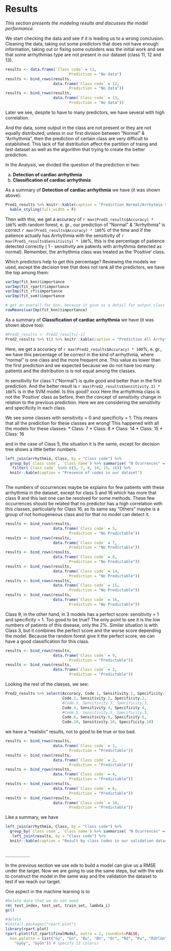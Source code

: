 # Results
*This section presents the modeling results and discusses the model performance.*

We start checking the data and see if it is leading us to a wrong conclusion. Cleaning the data, taking out some predictors that does not have enough information, taking out or fixing some outsiders was the initial work and see that some arrhythmias type are not present in our dataset (class 11, 12 and 13).

```r
results <- data.frame(`Class code` = 11,
                            Prediction = "No data")
results <- bind_rows(results,
                     data.frame(`Class code` = 12,
                            Prediction = "No data"))
results <- bind_rows(results,
                     data.frame(`Class code` = 13,
                            Prediction = "No data"))
```



Later we see, despite to have to many predictors, we have several with high correlation.

And the data, some output in the class are not present or they are not equally distributed, unless in our first division between “Normal” & “Arrhythmia”, then the prediction of certain class are very difficult to established. This lack of flat distribution affect the partition of traing and test dataset as well as the algorithm that trying to create the better prediction.

In the Analysis, we divided the question of the prediction in two:

a. **Detection of cardiac arrhythmia** 
b. **Classification of cardiac arrhythmia**



As a summary of **Detection of cardiac arrhythmia** we have (it was shown above):

```r

Pred1_results %>% knitr::kable(caption = "Prediction Normal/Arrhytmia Summary", "html") %>%
  kable_styling(full_width = F)
```


Then with this, we get a accuracy of `r max(Pred1_results$Accuracy) * 100`% with random forest, e. gr., our prediction of “Normal” & “Arrhythmia” is correct `r max(Pred1_results$Accuracy) * 100`% of the time and if the patience actually has Arrhythmia with the sensitivity of `r max(Pred1_results$Sensitivity) * 100`%, this is the percentage of patience detected correctly ( 1 - sensitivity are patients with arrhythmia detected as normal). Remember, the arrhythmia class was treated as the ‘Positive’ class.


Which predictors help to get this percentage? Reviewing the models we used, except the decision tree that does not rank all the predictors, we have the top among them:




```r
varImp(fit_knn)$importance
varImp(fit_rpart)$importance
varImp(fit_rf)$importance
varImp(fit_svm)$importance

# get an overall for knn, because it give us a detail for output class
rowMeans(varImp(fit_knn)$importance)
```




As a summary of **Classification of cardiac arrhythmia** we have (it was shown above too):

```r
#Pred2_results <- Pred2_results[-1]
Pred2_results %>% t() %>% knitr::kable(caption = "Prediction All Arrhytmia Classification Summary")
```



Here, we get a accuracy of `r max(Pred2_results$Accuracy) * 100`%, e. gr., we have this percentage of be correct in the kind of arrhythmia, where "normal" is one class and the more frequent one. This value es lower than the first prediction and we expected because we do not have too many patients and the distribution is is not equal among the classes. 

In sensitivity for class 1 ("Normal") is quite good and better than in the first prediction. And the better result is `r max(Pred2_results$Sensitivity.1) * 100`% is in the SVM model. Is this good?  xxxx
Here the arrhythmia class is not the ‘Positive’ class as before, then the concept of sensitivity change in relation to the previous prediction. Here we are considering the sensitivity and specificity in each class.

We see some classes with sensitivity = 0 and specificity = 1. This means that all the prediction for these classes are wrong! This happened with all the models for these classes:
* Class: 7
* Class: 8
* Class: 14
* Class: 15
* Class: 16

and in the case of Class 5, the situation it is the same, except for decision tree shows a little better numbers.

```r
left_join(arrhythmia, Class, by = "Class code") %>% 
  group_by(`Class code`, `Class name`) %>% summarise( "N Ocurrences" = n(), Percentage = round(100*n()/nrow(arrhythmia),digits = 1)) %>%
   filter(`Class code` %in% c(5, 7, 8, 14, 15, 16)) %>%
  knitr::kable(caption = "Presence of codes in our dataset")
  
```

The numbers of occurrences maybe be explains for few patients with these arrhythmia in the dataset, except for class 5 and 16 which has more that class 9 and this last one can be resolved for some methods. These few occurrences should be related that no predictor has a high correlation with this classes, particularly for Class 16, as its same say "Others" maybe is a group of not homogeneous class and for that no model can detect it.

```r
results <- bind_rows(results,
                     data.frame(`Class code` = 5,
                            Prediction = "No Predictable"))
results <- bind_rows(results,
                     data.frame(`Class code` = 7,
                            Prediction = "No Predictable"))
results <- bind_rows(results,
                     data.frame(`Class code` = 8,
                            Prediction = "No Predictable"))
results <- bind_rows(results,
                     data.frame(`Class code` = 14,
                            Prediction = "No Predictable"))
results <- bind_rows(results,
                     data.frame(`Class code` = 15,
                            Prediction = "No Predictable"))
results <- bind_rows(results,
                     data.frame(`Class code` = 16,
                            Prediction = "No Predictable"))
```

Class 9, in the other hand, in 3 models has a perfect score: sensitivity = 1 and specificity = 1. Too good to be true? The only point to see it is the low numbers of patients of this disease, only the 2%.
Similar situation is with Class 3, but it combines the perfect score and the worse score depending the model. Because the random forest give it the perfect score, we can have a good classification for this class.


```r
results <- bind_rows(results,
                     data.frame(`Class code` = 9,
                            Prediction = "Predictable"))
results <- bind_rows(results,
                     data.frame(`Class code` = 3,
                            Prediction = "Predictable"))
```

Looking the rest of the classes, we see:

```r
Pred2_results %>% select(Accuracy, Code.1, Sensitivity.1, Specificity.1,
                         Code.2, Sensitivity.2, Specificity.2,
                         #Code.3, Sensitivity.3, Specificity.3,
                         Code.4, Sensitivity.4, Specificity.4,
                         #Code.5, Sensitivity.5, Specificity.5,
                         Code.6, Sensitivity.6, Specificity.6,
                         Code.10, Sensitivity.10, Specificity.10)
```

we have a "realistic" results, not to good to be true or too bad.

```r
results <- bind_rows(results,
                     data.frame(`Class code` = 1,
                            Prediction = "Predictable"))
results <- bind_rows(results,
                     data.frame(`Class code` = 2,
                            Prediction = "Predictable"))
results <- bind_rows(results,
                     data.frame(`Class code` = 4,
                            Prediction = "Predictable"))
results <- bind_rows(results,
                     data.frame(`Class code` = 6,
                            Prediction = "Predictable"))
results <- bind_rows(results,
                     data.frame(`Class code` = 10,
                            Prediction = "Predictable"))
```


Like a summary, we have

```r
left_join(arrhythmia, Class, by = "Class code") %>% 
  group_by(`Class code`, `Class name`) %>% summarise( "N Ocurrences" = n(), Percentage = round(100*n()/nrow(arrhythmia),digits = 1)) %>%
   left_join(results, by = "Class code") %>% 
  knitr::kable(caption = "Result by class codes in our validation dataset")
  
```




...................

In the previous section we use edx to build a model can give us a RMSE under the target. Now we are going to use the same steps, but with the edx to construct the model in the same way and the validation the dataset to test if we reach our target.


One aspect in the machine learning is to 

```r
#Delete data that we do not need
rm( test_index, test_set, train_set, lambda_i)
gc()
```
    




```r
#delete
#install.packages("rpart.plot")
library(rpart.plot)
rpart.plot(fit_rpart$finalModel, extra = 2, roundint=FALSE,
  box.palette = list("Gy", "Gn", "Bu", "Bn", "Or", "Rd", "Pu", "RdYlGn", "GnYlRd", "BlGnYl","YlGnBl",
    "GyGy", "GyGn")) # specify 13 colors)
```









\newpage